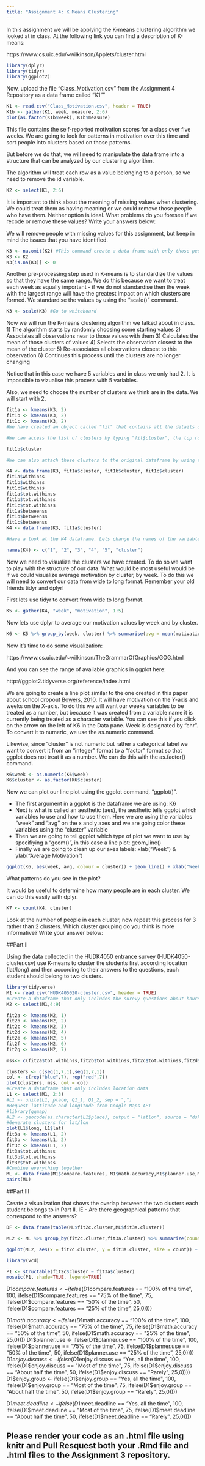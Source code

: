 ```yaml
---
title: "Assignment 4: K Means Clustering"
---
```


In this assignment we will be applying the K-means clustering algorithm we looked at in class. At the following link you can find a description of K-means:

https://www.cs.uic.edu/~wilkinson/Applets/cluster.html


```r
library(dplyr)
library(tidyr)
library(ggplot2)

```

Now, upload the file "Class_Motivation.csv" from the Assignment 4 Repository as a data frame called "K1""
```r

K1 <- read.csv("Class_Motivation.csv", header = TRUE)
K1b <- gather(K1, week, measure, 2:6)
plot(as.factor(K1b$week), K1b$measure)

```

This file contains the self-reported motivation scores for a class over five weeks. We are going to look for patterns in motivation over this time and sort people into clusters based on those patterns.

But before we do that, we will need to manipulate the data frame into a structure that can be analyzed by our clustering algorithm.

The algorithm will treat each row as a value belonging to a person, so we need to remove the id variable.

```r

K2 <- select(K1, 2:6)

```

It is important to think about the meaning of missing values when clustering. We could treat them as having meaning or we could remove those people who have them. Neither option is ideal. What problems do you foresee if we recode or remove these values? Write your answers below:



We will remove people with missing values for this assignment, but keep in mind the issues that you have identified.


```r

K3 <- na.omit(K2) #This command create a data frame with only those people with no missing values. It "omits" all rows with missing values, also known as a "listwise deletion". EG - It runs down the list deleting rows as it goes.
K3 <- K2
K3[is.na(K3)] <- 0

```

Another pre-processing step used in K-means is to standardize the values so that they have the same range. We do this because we want to treat each week as equally important - if we do not standardise then the week with the largest range will have the greatest impact on which clusters are formed. We standardise the values by using the "scale()" command.

```r

K3 <- scale(K3) #Go to whiteboard

```


Now we will run the K-means clustering algorithm we talked about in class. 
1) The algorithm starts by randomly choosing some starting values 
2) Associates all observations near to those values with them
3) Calculates the mean of those clusters of values
4) Selects the observation closest to the mean of the cluster
5) Re-associates all observations closest to this observation
6) Continues this process until the clusters are no longer changing

Notice that in this case we have 5 variables and in class we only had 2. It is impossible to vizualise this process with 5 variables.

Also, we need to choose the number of clusters we think are in the data. We will start with 2.

```r
fit1a <- kmeans(K3, 2)
fit1b <- kmeans(K3, 2)
fit1c <- kmeans(K3, 2) 
#We have created an object called "fit" that contains all the details of our clustering including which observations belong to each cluster.

#We can access the list of clusters by typing "fit$cluster", the top row corresponds to the original order the rows were in. Notice we have deleted some rows.

fit1b$cluster

#We can also attach these clusters to the original dataframe by using the "data.frame" command to create a new data frame called K4.

K4 <- data.frame(K3, fit1a$cluster, fit1b$cluster, fit1c$cluster)
fit1a$withinss
fit1b$withinss
fit1c$withinss
fit1a$tot.withinss
fit1b$tot.withinss
fit1c$tot.withinss
fit1a$betweenss
fit1b$betweenss
fit1c$betweenss
K4 <- data.frame(K3, fit1a$cluster)

#Have a look at the K4 dataframe. Lets change the names of the variables to make it more convenient with the names() command.

names(K4) <- c("1", "2", "3", "4", "5", "cluster") 

```

Now we need to visualize the clusters we have created. To do so we want to play with the structure of our data. What would be most useful would be if we could visualize average motivation by cluster, by week. To do this we will need to convert our data from wide to long format. Remember your old friends tidyr and dplyr!

First lets use tidyr to convert from wide to long format.
```r

K5 <- gather(K4, "week", "motivation", 1:5)
```

Now lets use dplyr to average our motivation values by week and by cluster.

```r

K6 <- K5 %>% group_by(week, cluster) %>% summarise(avg = mean(motivation))
```

Now it's time to do some visualization: 

https://www.cs.uic.edu/~wilkinson/TheGrammarOfGraphics/GOG.html

And you can see the range of available graphics in ggplot here:

http://ggplot2.tidyverse.org/reference/index.html

We are going to create a line plot similar to the one created in this paper about school dropout [Bowers, 2010](http://pareonline.net/pdf/v15n7.pdf). It will have motivation on the Y-axis and weeks on the X-axis. To do this we will want our weeks variables to be treated as a number, but because it was created from a variable name it is currently being treated as a character variable. You can see this if you click on the arrow on the left of K6 in the Data pane. Week is designated by "chr". To convert it to numeric, we use the as.numeric command. 

Likewise, since "cluster" is not numeric but rather a categorical label we want to convert it from an "integer" format to a "factor" format so that ggplot does not treat it as a number. We can do this with the as.factor() command.

```r

K6$week <- as.numeric(K6$week)
K6$cluster <- as.factor(K6$cluster)


```

Now we can plot our line plot using the ggplot command, "ggplot()".

- The first argument in a ggplot is the dataframe we are using: K6
- Next is what is called an aesthetic (aes), the aesthetic tells ggplot which variables to use and how to use them. Here we are using the variables "week" and "avg" on the x and y axes and we are going color these variables using the "cluster" variable
- Then we are going to tell ggplot which type of plot we want to use by specifiying a "geom()", in this case a line plot: geom_line()
- Finally we are going to clean up our axes labels: xlab("Week") & ylab("Average Motivation")

```r

ggplot(K6, aes(week, avg, colour = cluster)) + geom_line() + xlab("Week") + ylab("Average Motivation")

```

What patterns do you see in the plot?



It would be useful to determine how many people are in each cluster. We can do this easily with dplyr.

```r
K7 <- count(K4, cluster)
```

Look at the number of people in each cluster, now repeat this process for 3 rather than 2 clusters. Which cluster grouping do you think is more informative? Write your answer below:

##Part II

Using the data collected in the HUDK4050 entrance survey (HUDK4050-cluster.csv) use K-means to cluster the students first according location (lat/long) and then according to their answers to the questions, each student should belong to two clusters.

```r

library(tidyverse)
M1 <- read.csv("HUDK405020-cluster.csv", header = TRUE)
#Create a dataframe that only includes the surevy questions about hours
M2 <- select(M1,4:9)

fit2a <- kmeans(M2, 1)
fit2b <- kmeans(M2, 2)
fit2c <- kmeans(M2, 3)
fit2d <- kmeans(M2, 4)
fit2e <- kmeans(M2, 5)
fit2f <- kmeans(M2, 6)
fit2g <- kmeans(M2, 7)

mss<- c(fit2a$tot.withinss,fit2b$tot.withinss,fit2c$tot.withinss,fit2d$tot.withinss,fit2e$tot.withinss,fit2f$tot.withinss,fit2g$tot.withinss, fit2a$betweenss,fit2b$betweenss,fit2c$betweenss,fit2d$betweenss,fit2e$betweenss,fit2f$betweenss,fit2g$betweenss)

clusters <- c(seq(1,7,1),seq(1,7,1))
col <- c(rep("blue",7), rep("red",7))
plot(clusters, mss, col = col)
#Create a dataframe that only includes location data
L1 <- select(M1, 2:3)
#L1 <- unite(L1, place, Q1_1, Q1_2, sep = ",")
#Request lattitude and longitude from Google Maps API
#library(ggmap)
#L2 <- geocode(as.character(L1$place), output = "latlon", source = "dsk")
#Generate clusters for lat/lon
plot(L1$long, L1$lat)
fit3a <- kmeans(L1, 2)
fit3b <- kmeans(L1, 2)
fit3c <- kmeans(L1, 2)
fit3a$tot.withinss
fit3b$tot.withinss
fit3c$tot.withinss
#Combine everything together
ML <- data.frame(M1$compare.features, M1$math.accuracy,M1$planner.use,M1$enjoy.discuss,M1$enjoy.group,M1$meet.deadline, fit2c$cluster, M1$lat,M1$long, fit3a$cluster)
pairs(ML)
```



##Part III

Create a visualization that shows the overlap between the two clusters each student belongs to in Part II. IE - Are there geographical patterns that correspond to the answers? 

```r

DF <- data.frame(table(ML$fit2c.cluster,ML$fit3a.cluster))

ML2 <- ML %>% group_by(fit2c.cluster,fit3a.cluster) %>% summarize(count = n())

ggplot(ML2, aes(x = fit2c.cluster, y = fit3a.cluster, size = count)) + geom_point()

library(vcd)     

P1 <- structable(fit2c$cluster ~ fit3a$cluster)
mosaic(P1, shade=TRUE, legend=TRUE) 

```

D1$compare.features <- ifelse(D1$compare.features == "100% of the time", 100,
                       ifelse(D1$compare.features == "75% of the time", 75,
                       ifelse(D1$compare.features == "50% of the time", 50,
                       ifelse(D1$compare.features == "25% of the time", 25,0))))

D1$math.accuracy <- ifelse(D1$math.accuracy == "100% of the time", 100,
                       ifelse(D1$math.accuracy == "75% of the time", 75,
                       ifelse(D1$math.accuracy == "50% of the time", 50,
                       ifelse(D1$math.accuracy == "25% of the time", 25,0))))
D1$planner.use <- ifelse(D1$planner.use == "100% of the time", 100,
                       ifelse(D1$planner.use == "75% of the time", 75,
                       ifelse(D1$planner.use == "50% of the time", 50,
                       ifelse(D1$planner.use == "25% of the time", 25,0))))
D1$enjoy.discuss <- ifelse(D1$enjoy.discuss == "Yes, all the time", 100,
                       ifelse(D1$enjoy.discuss == "Most of the time", 75,
                       ifelse(D1$enjoy.discuss == "About half the time", 50,
                       ifelse(D1$enjoy.discuss == "Rarely", 25,0))))
D1$enjoy.group <- ifelse(D1$enjoy.group == "Yes, all the time", 100,
                       ifelse(D1$enjoy.group == "Most of the time", 75,
                       ifelse(D1$enjoy.group == "About half the time", 50,
                       ifelse(D1$enjoy.group == "Rarely", 25,0))))

D1$meet.deadline <- ifelse(D1$meet.deadline == "Yes, all the time", 100,
                       ifelse(D1$meet.deadline == "Most of the time", 75,
                       ifelse(D1$meet.deadline == "About half the time", 50,
                       ifelse(D1$meet.deadline == "Rarely", 25,0))))



## Please render your code as an .html file using knitr and Pull Resquest both your .Rmd file and .html files to the Assignment 3 repository.

